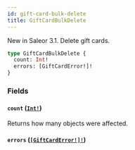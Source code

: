 ```yaml
---
id: gift-card-bulk-delete
title: GiftCardBulkDelete
---
```


New in Saleor 3.1. Delete gift cards.

```graphql
type GiftCardBulkDelete {
  count: Int!
  errors: [GiftCardError!]!
}
```

### Fields

#### `count` ([`Int!`](../../../developer/api-reference/scalars/int))

Returns how many objects were affected.

#### `errors` ([`[GiftCardError!]!`](../../../developer/api-reference/objects/gift-card-error))
